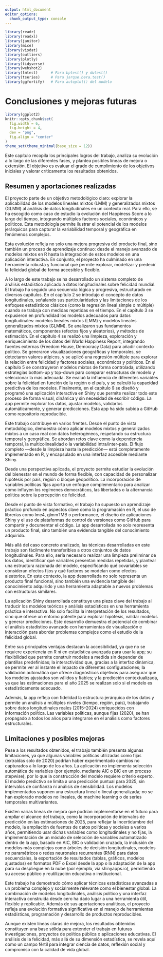```yaml
---
output: html_document
editor_options: 
  chunk_output_type: console
---
```

```r
library(readr)
library(readxl)
library(janitor)
library(mice)
library(visdat)
library(outliers)
library(plotly)
library(tidyverse)
library(webshot2)
library(lmtest)      # Para bptest() y dwtest()
library(tseries)     # Para jarque.bera.test()
library(ggfortify)   # Para autoplot() del modelo

```

# Conclusiones y mejoras futuras

```r
library(ggplot2)
knitr::opts_chunk$set(
  fig.width = 6, 
  fig.height = 4, 
  dev = "png",
  fig.align = "center"
)
theme_set(theme_minimal(base_size = 12))
```

Este capítulo recopila los principales logros del trabajo, analiza su evolución a lo largo de las diferentes fases, y plantea posibles líneas de mejora o extensión. El objetivo es evaluar el grado de cumplimiento de los objetivos iniciales y valorar críticamente los resultados obtenidos.

## Resumen y aportaciones realizadas

El proyecto parte de un objetivo metodológico claro: explorar la aplicabilidad de los modelos lineales mixtos (LMM) y generalizados mixtos (GLMM) al análisis de datos longitudinales en un contexto real. Para ello, se ha escogido como caso de estudio la evolución del Happiness Score a lo largo del tiempo, integrando múltiples factores sociales, económicos y políticos. Esta metodología permite ilustrar el potencial de los modelos jerárquicos para capturar la variabilidad temporal y geográfica en fenómenos complejos.

Esta evolución refleja no solo una mejora progresiva del producto final, sino también un proceso de aprendizaje continuo: desde el manejo avanzado de modelos mixtos en R hasta la integración de estos modelos en una aplicación interactiva. En conjunto, el proyecto ha culminado en una herramienta robusta y funcional que permite explorar, modelizar y predecir la felicidad global de forma accesible y flexible.

A lo largo de este trabajo se ha desarrollado un sistema completo de análisis estadístico aplicado a datos longitudinales sobre felicidad mundial. El trabajo ha seguido una secuencia lógica y progresiva, estructurado en diversos capítulos. En el capítulo 2 se introdujo el concepto de datos longitudinales, señalando sus particularidades y las limitaciones de los enfoques estadísticos clásicos (como la regresión lineal simple o múltiple) cuando se trabaja con medidas repetidas en el tiempo. En el capítulo 3 se expusieron en profundidad los modelos adecuados para datos longitudinales: modelos lineales mixtos (LMM) y modelos lineales generalizados mixtos (GLMM). Se analizaron sus fundamentos matemáticos, componentes (efectos fijos y aleatorios), y métodos de estimación. En el capítulo 4 se realizó una limpieza, exploración y enriquecimiento de los datos del World Happiness Report, integrando fuentes externas (Freedom House, Democracy Data) para añadir contexto político. Se generaron visualizaciones geográficas y temporales, se detectaron valores atípicos, y se aplicó una regresión múltiple para explorar la relación entre felicidad y factores sociales, económicos y políticos. En el capítulo 5 se construyeron modelos mixtos de forma controlada, utilizando estrategias bottom-up y top-down para comparar estructuras de modelo y seleccionar la más adecuada. Se evaluó la influencia de diferentes variables sobre la felicidad en función de la región o el país, y se calculó la capacidad predictiva de los modelos. Finalmente, en el capítulo 6 se diseñó y programó una aplicación interactiva en Shiny que permite realizar todo este proceso de forma visual, dinámica y sin necesidad de escribir código. La app permite explorar los datos, ajustar modelos, validarlos automáticamente, y generar predicciones. Esta app ha sido subida a GitHub como repositorio reproducible.

Este trabajo contribuye en varios frentes. Desde el punto de vista metodológico, demuestra cómo aplicar modelos mixtos y generalizados mixtos a un caso real con datos heterogéneos, respetando su estructura temporal y geográfica. Se abordan retos clave como la dependencia temporal, la multicolinealidad o la variabilidad intra/inter-país. El flujo completo —desde la limpieza hasta la predicción— está completamente implementado en R, y encapsulado en una interfaz accesible mediante Shiny.

Desde una perspectiva aplicada, el proyecto permite estudiar la evolución del bienestar en el mundo de forma flexible, con capacidad de personalizar hipótesis por país, región o bloque geopolítico. La incorporación de variables políticas fijas aporta un enfoque complementario para analizar cómo influyen los regímenes democráticos, las libertades o la alternancia política sobre la percepción de felicidad.

Desde el punto de vista formativo, el trabajo ha supuesto un aprendizaje práctico profundo en aspectos clave como la programación en R, el uso de librerías como lme4, glmmTMB o performance, el diseño de aplicaciones Shiny y el uso de plataformas de control de versiones como GitHub para compartir y documentar el código. La app desarrollada no solo representa un producto final, sino también una evidencia tangible del conocimiento adquirido.

Más allá del caso concreto analizado, las técnicas desarrolladas en este trabajo son fácilmente transferibles a otros conjuntos de datos longitudinales. Para ello, sería necesario realizar una limpieza preliminar de los datos, identificar qué variables presentan medidas repetidas, y plantear una estructura razonada del modelo, especificando qué covariables se consideran efectos fijos y qué factores se modelan como efectos aleatorios. En este contexto, la app desarrollada no solo representa un producto final funcional, sino también una evidencia tangible del conocimiento adquirido y una herramienta adaptable a nuevos problemas con estructuras similares.

La aplicación Shiny desarrollada constituye una pieza clave del trabajo al traducir los modelos teóricos y análisis estadísticos en una herramienta práctica e interactiva. No solo facilita la interpretación de los resultados, sino que ofrece un entorno potente para explorar hipótesis, validar modelos y generar predicciones. Este desarrollo demuestra el potencial de combinar el análisis estadístico avanzado con herramientas de visualización e interacción para abordar problemas complejos como el estudio de la felicidad global.

Entre sus principales ventajas destacan la accesibilidad, ya que no se requiere experiencia en R ni en estadística avanzada para usar la app; su flexibilidad que permite construir modelos a medida sin depender de plantillas predefinidas; la interactividad que, gracias a la interfaz dinámica, se permite ver al instante el impacto de diferentes configuraciones; la validación automática que ofrece diagnósticos objetivos para asegurar que los modelos ajustados son válidos y fiables; y la predicción contextualizada, ya que las estimaciones para el año 2025 se realizan solo si el modelo es estadísticamente adecuado.

Además, la app refleja con fidelidad la estructura jerárquica de los datos y permite un análisis a múltiples niveles (tiempo, región, país), trabajando sobre datos longitudinales reales (2015–2024) enriquecidos con información política. Las variables políticas, aunque fijas (2020), se han propagado a todos los años para integrarse en el análisis como factores estructurales.

## Limitaciones y posibles mejoras

Pese a los resultados obtenidos, el trabajo también presenta algunas limitaciones, ya que algunas variables políticas utilizadas como fijas (extraídas solo de 2020) podrían haber experimentado cambios no capturados a lo largo de los años. La aplicación no implementa selección automática de variables (por ejemplo, mediante AIC o BIC en un proceso stepwise), por lo que la construcción del modelo requiere criterio experto. El modelo predictivo se limita a una predicción puntual para 2025, sin intervalos de confianza ni análisis de sensibilidad. Los modelos implementados suponen una estructura lineal o lineal generalizada; no se han explorado modelos no lineales, de machine learning o de series temporales multivariantes.

Existen varias líneas de mejora que podrían implementarse en el futuro para ampliar el alcance del trabajo, como la incorporación de intervalos de predicción en las estimaciones de 2025, para reflejar la incertidumbre del modelo, la ampliación de fuentes de datos políticas y sociales a varios años, permitiendo usar dichas variables como longitudinales y no fijas, la implementación de un módulo de selección de variables automatizado dentro de la app, basado en AIC, BIC o validación cruzada, la inclusión de modelos más complejos como árboles de decisión longitudinales, modelos no paramétricos o redes neuronales recurrentes (RNN) para datos secuenciales, la exportación de resultados (tablas, gráficos, modelos ajustados) en formatos PDF o Excel desde la app o la adaptación de la app para su despliegue en la nube (por ejemplo, vía shinyapps.io), permitiendo su acceso público y reutilización educativa o institucional.

Este trabajo ha demostrado cómo aplicar técnicas estadísticas avanzadas a un problema complejo y socialmente relevante como el bienestar global. La combinación de modelos longitudinales, análisis político y una interfaz interactiva construida desde cero ha dado lugar a una herramienta útil, flexible y replicable. Además de sus aportaciones analíticas, el proyecto refleja una evolución formativa significativa en el manejo de herramientas estadísticas, programación y desarrollo de productos reproducibles.

Aunque existen líneas claras de mejora, los resultados obtenidos constituyen una base sólida para extender el trabajo en futuras investigaciones, proyectos de política pública o aplicaciones educativas. El análisis de la felicidad, más allá de su dimensión estadística, se revela aquí como un campo fértil para integrar ciencia de datos, reflexión social y compromiso con la calidad de vida global.